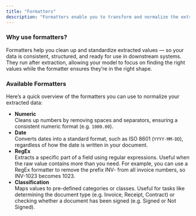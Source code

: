 ```yaml
---
title: "Formatters"
description: "Formatters enable you to transform and normalize the extracted values."
---
```


### Why use formatters?

Formatters help you clean up and standardize extracted values — so your data is consistent, structured, and ready for use in downstream systems. They run after extraction, allowing your model to focus on finding the right values while the formatter ensures they’re in the right shape.

### Available Formatters

Here’s a quick overview of the formatters you can use to normalize your extracted data:

- **Numeric**\
  Cleans up numbers by removing spaces and separators, ensuring a consistent numeric format (e.g. `1000.00`).
- **Date**\
  Converts dates into a standard format, such as ISO 8601 (`YYYY-MM-DD`), regardless of how the date is written in your document.
- **RegEx**\
  Extracts a specific part of a field using regular expressions. Useful when the raw value contains more than you need. For example, you can use a RegEx formatter to remove the prefix INV- from all invoice numbers, so INV-1023 becomes 1023.
- **Classification**\
  Maps  values to pre-defined categories or classes. Useful for tasks like determining the document type (e.g. Invoice, Receipt, Contract) or checking whether a document has been signed (e.g. Signed or Not Signed).